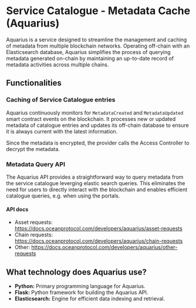 # Service Catalogue - Metadata Cache (Aquarius)

Aquarius is a service designed to streamline the management and caching of metadata from multiple blockchain networks. Operating off-chain with an Elasticsearch database, Aquarius simplifies the process of querying metadata generated on-chain by maintaining an up-to-date record of metadata activities across multiple chains.

## Functionalities

### Caching of Service Catalogue entries

Aquarius continuously monitors for `MetadataCreated` and `MetadataUpdated` smart contract events on the blockchain. It processes new or updated metadata of catalogue entries and updates its off-chain database to ensure it is always current with the latest information.

Since the metadata is encrypted, the provider calls the Access Controller to decrypt the metadata.

### Metadata Query API

The Aquarius API provides a straightforward way to query metadata from the service catalogue leverging elastic search queries. This eliminates the need for users to directly interact with the blockchain and enables efficient catalogue queries, e.g. when using the portals.

#### API docs

- Asset requests: https://docs.oceanprotocol.com/developers/aquarius/asset-requests
- Chain requests: https://docs.oceanprotocol.com/developers/aquarius/chain-requests
- Other: https://docs.oceanprotocol.com/developers/aquarius/other-requests



## What technology does Aquarius use?

- **Python:** Primary programming language for Aquarius.
- **Flask:** Python framework for building the Aquarius API.
- **Elasticsearch:** Engine for efficient data indexing and retrieval.

